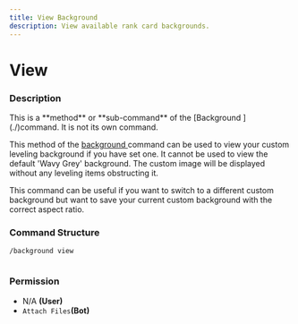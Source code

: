 ```yaml
---
title: View Background
description: View available rank card backgrounds.
---
```


# View
### Description

<Callout type="warning">
This is a **method** or **sub-command** of the [Background ](./)command. It is not its own command.
</Callout>

This method of the [background ](./)command can be used to view your custom leveling background if you have set one. It cannot be used to view the default 'Wavy Grey' background. The custom image will be displayed without any leveling items obstructing it.

This command can be useful if you want to switch to a different custom background but want to save your current custom background with the correct aspect ratio.&#x20;

### Command Structure

```
/background view
```

<figure><img src="https://i.imgur.com/Vnc0vNG.png" alt=""><figcaption></figcaption></figure>

### **Permission**

* N/A **(User)**
* `Attach Files`**(Bot)**
